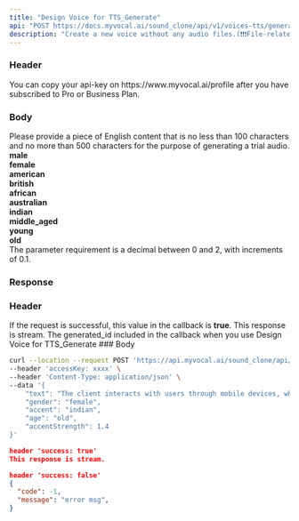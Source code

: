 ```yaml
---
title: "Design Voice for TTS_Generate"
api: "POST https://docs.myvocal.ai/sound_clone/api/v1/voices-tts/generate"
description: "Create a new voice without any audio files.(❗❗❗File-related interfaces are not supported, please use interface tools for requests.)"
---
```


### Header
<ParamField header="accessKey"   type="string" required>
  You can copy your api-key on https://www.myvocal.ai/profile after you have subscribed to Pro or Business Plan.
</ParamField>

### Body
<ParamField body="text" type="string" required>
  Please provide a piece of English content that is no less than 100 characters and no more than 500 characters for the purpose of generating a trial audio.
</ParamField>
<ParamField body="gender" type="string" required>
<div><b>male</b></div>
<div><b>female</b></div>
</ParamField>

<ParamField body="accent" type="string" required>
<div><b>american</b></div>
<div><b>british</b></div>
<div><b>african</b></div>
<div><b>australian</b></div>
<div><b>indian</b></div>
</ParamField>

<ParamField body="age" type="string" required>
<div><b>middle_aged</b></div>
<div><b>young</b></div>
<div><b>old</b></div>

</ParamField>
<ParamField body="accentStrength" type="string" required>
  The parameter requirement is a decimal between 0 and 2, with increments of 0.1.
</ParamField>


### Response
### Header
<ResponseField name="success"   type="string" >
    If the request is successful, this value in the callback is <b>true</b>.
</ResponseField>
This response is stream.
<ResponseField name="voiceId"   type="string" >
    The generated_id included in the callback when you use Design Voice for TTS_Generate
</ResponseField>
### Body


<RequestExample>

```bash Example Request
curl --location --request POST 'https://api.myvocal.ai/sound_clone/api/v1/voices-tts/generate' \
--header 'accessKey: xxxx' \
--header 'Content-Type: application/json' \
--data '{
	"text": "The client interacts with users through mobile devices, while the server is responsible for data  in",
	"gender": "female",
	"accent": "indian",
	"age": "old",
	"accentStrength": 1.4
}'
```
</RequestExample>

<ResponseExample>

```json  200（success）
header 'success: true'
This response is stream.
```
```json  200（fail）
header 'success: false'
{
  "code": -1,
  "message": "error msg",
}
```

</ResponseExample>
